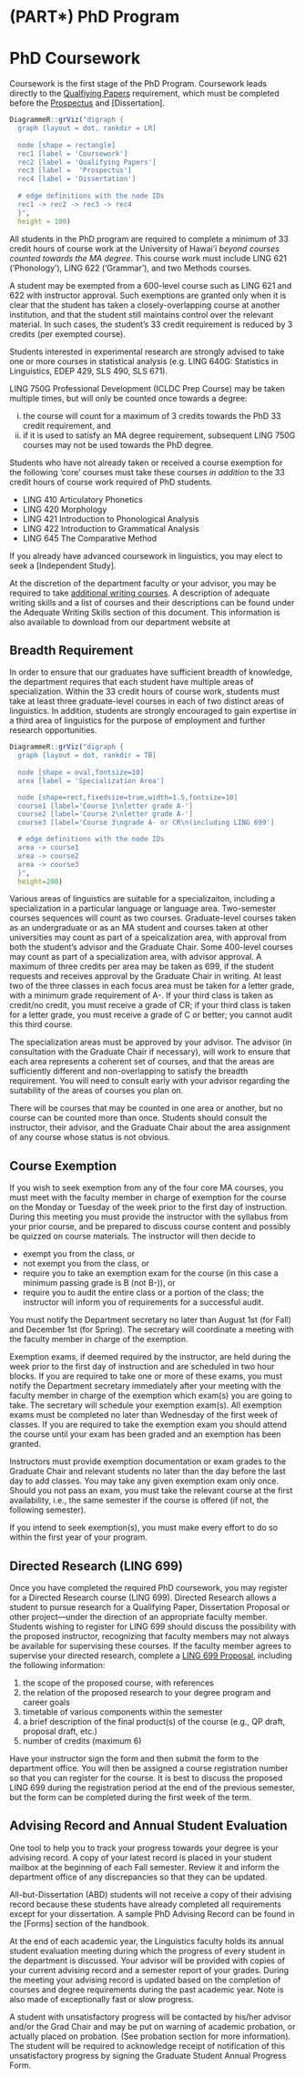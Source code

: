 # (PART\*) PhD Program {.unnumbered}

# PhD Coursework {#phdprogram}

Coursework is the first stage of the PhD Program. Coursework leads directly to the [Qualfiying Papers](#qp) requirement, which must be completed before the [Prospectus](#prospectus) and [Dissertation].

```r
DiagrammeR::grViz("digraph {
  graph [layout = dot, rankdir = LR]
  
  node [shape = rectangle]        
  rec1 [label = 'Coursework']
  rec2 [label = 'Qualifying Papers']
  rec3 [label =  'Prospectus']
  rec4 [label = 'Dissertation']
  
  # edge definitions with the node IDs
  rec1 -> rec2 -> rec3 -> rec4
  }",
  height = 100)
```

All students in the PhD program are required to complete a minimum of 33 credit hours of course work at the University of Hawai'i *beyond courses counted towards the MA degree*. This course work must include LING 621 ('Phonology'), LING 622 ('Grammar'), and two Methods courses.

A student may be exempted from a 600-level course such as LING 621 and 622 with instructor approval. Such exemptions are granted only when it is clear that the student has taken a closely-overlapping course at another institution, and that the student still maintains control over the relevant material. In such cases, the student's 33 credit requirement is reduced by 3 credits (per exempted course).

Students interested in experimental research are strongly advised to take one or more courses in statistical analysis (e.g. LING 640G: Statistics in Linguistics, EDEP 429, SLS 490, SLS 671).

LING 750G Professional Development (ICLDC Prep Course) may be taken multiple times, but will only be counted once towards a degree:

i.  the course will count for a maximum of 3 credits towards the PhD 33 credit requirement, and
ii. if it is used to satisfy an MA degree requirement, subsequent LING 750G courses may not be used towards the PhD degree.

Students who have not already taken or received a course exemption for the following 'core' courses must take these courses *in addition* to the 33 credit hours of course work required of PhD students.

-   LING 410 Articulatory Phonetics
-   LING 420 Morphology
-   LING 421 Introduction to Phonological Analysis
-   LING 422 Introduction to Grammatical Analysis
-   LING 645 The Comparative Method

If you already have advanced coursework in linguistics, you may elect to seek a [Independent Study].

At the discretion of the department faculty or your advisor, you may be required to take [additional writing courses](writing). A description of adequate writing skills and a list of courses and their descriptions can be found under the Adequate Writing Skills section of this document. This information is also available to download from our department website at

## Breadth Requirement {#breadth}

In order to ensure that our graduates have sufficient breadth of knowledge, the department requires that each student have multiple areas of specialization. Within the 33 credit hours of course work, students must take at least three graduate-level courses in each of two distinct areas of linguistics. In addition, students are strongly encouraged to gain expertise in a third area of linguistics for the purpose of employment and further research opportunities.

```r
DiagrammeR::grViz("digraph {
  graph [layout = dot, rankdir = TB]
  
  node [shape = oval,fontsize=10]
  area [label = 'Specialization Area']

  node [shape=rect,fixedsize=true,width=1.5,fontsize=10]
  course1 [label='Course 1\nletter grade A-']
  course2 [label='Course 2\nletter grade A-']
  course3 [label='Course 3\ngrade A- or CR\n(including LING 699']

  # edge definitions with the node IDs
  area -> course1
  area -> course2
  area -> course3
  }",
  height=200)
```

Various areas of linguistics are suitable for a specializaiton, including a specialization in a particular language or language area. Two-semester courses sequences will count as two courses. Graduate-level courses taken as an undergraduate or as an MA student and courses taken at other universities may count as part of a speicalization area, with approval from both the student's advisor and the Graduate Chair. Some 400-level courses may count as part of a specialization area, with advisor approval. A maximum of three credits per area may be taken as 699, if the student requests and receives approval by the Graduate Chair in writing. At least two of the three classes in each focus area must be taken for a letter grade, with a minimum grade requirement of A-. If your third class is taken as credit/no credit, you must receive a grade of CR; if your third class is taken for a letter grade, you must receive a grade of C or better; you cannot audit this third course.

The specialization areas must be approved by your advisor. The advisor (in consultation with the Graduate Chair if necessary), will work to ensure that each area represents a coherent set of courses, and that the areas are sufficiently different and non-overlapping to satisfy the breadth requirement. You will need to consult early with your advisor regarding the suitability of the areas of courses you plan on.

There will be courses that may be counted in one area or another, but no course can be counted more than once. Students should consult the instructor, their advisor, and the Graduate Chair about the area assignment of any course whose status is not obvious.

## Course Exemption

If you wish to seek exemption from any of the four core MA courses, you must meet with the faculty member in charge of exemption for the course on the Monday or Tuesday of the week prior to the first day of instruction. During this meeting you must provide the instructor with the syllabus from your prior course, and be prepared to discuss course content and possibly be quizzed on course materials. The instructor will then decide to

-   exempt you from the class, or
-   not exempt you from the class, or
-   require you to take an exemption exam for the course (in this case a minimum passing grade is B (not B-)), or
-   require you to audit the entire class or a portion of the class; the instructor will inform you of requirements for a successful audit.

You must notify the Department secretary no later than August 1st (for Fall) and December 1st (for Spring). The secretary will coordinate a meeting with the faculty member in charge of the exemption.

Exemption exams, if deemed required by the instructor, are held during the week prior to the first day of instruction and are scheduled in two hour blocks. If you are required to take one or more of these exams, you must notify the Department secretary immediately after your meeting with the faculty member in charge of the exemption which exam(s) you are going to take. The secretary will schedule your exemption exam(s). All exemption exams must be completed no later than Wednesday of the first week of classes. If you are required to take the exemption exam you should attend the course until your exam has been graded and an exemption has been granted.

Instructors must provide exemption documentation or exam grades to the Graduate Chair and relevant students no later than the day before the last day to add classes. You may take any given exemption exam only once. Should you not pass an exam, you must take the relevant course at the first availability, i.e., the same semester if the course is offered (if not, the following semester).

If you intend to seek exemption(s), you must make every effort to do so within the first year of your program.

## Directed Research (LING 699)

Once you have completed the required PhD coursework, you may register for a Directed Research course (LING 699). Directed Research allows a student to pursue research for a Qualifying Paper, Dissertation Proposal or other project---under the direction of an appropriate faculty member. Students wishing to register for LING 699 should discuss the possibility with the proposed instructor, recognizing that faculty members may not always be available for supervising these courses. If the faculty member agrees to supervise your directed research, complete a [LING 699 Proposal](files/699form.pdf), including the following information:

1.  the scope of the proposed course, with references
2.  the relation of the proposed research to your degree program and career goals
3.  timetable of various components within the semester
4.  a brief description of the final product(s) of the course (e.g., QP draft, proposal draft, etc.)
5.  number of credits (maximum 6)

Have your instructor sign the form and then submit the form to the department office. You will then be assigned a course registration number so that you can register for the course. It is best to discuss the proposed LING 699 during the registration period at the end of the previous semester, but the form can be completed during the first week of the term.

## Advising Record and Annual Student Evaluation

One tool to help you to track your progress towards your degree is your advising record. A copy of your latest record is placed in your student mailbox at the beginning of each Fall semester. Review it and inform the department office of any discrepancies so that they can be updated.

All-but-Dissertation (ABD) students will not receive a copy of their advising record because these students have already completed all requirements except for your dissertation. A sample PhD Advising Record can be found in the [Forms] section of the handbook.

At the end of each academic year, the Linguistics faculty holds its annual student evaluation meeting during which the progress of every student in the department is discussed. Your advisor will be provided with copies of your current advising record and a semester report of your grades. During the meeting your advising record is updated based on the completion of courses and degree requirements during the past academic year. Note is also made of exceptionally fast or slow progress.

A student with unsatisfactory progress will be contacted by his/her advisor and/or the Grad Chair and may be put on warning of academic probation, or actually placed on probation. (See probation section for more information). The student will be required to acknowledge receipt of notification of this unsatisfactory progress by signing the Graduate Student Annual Progress Form.
